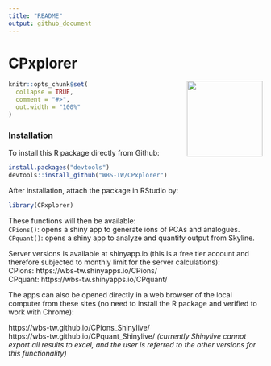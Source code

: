 ```yaml
---
title: "README"
output: github_document
---
```


<!-- Knit this README.Rmd to generate README.md -->

# CPxplorer
  
<!-- badges: start -->
  
   
<img src="inst/CPxplorer_Logo.png" align="right" height="150px" />
  
  
```r
knitr::opts_chunk$set(
  collapse = TRUE,
  comment = "#>",
  out.width = "100%"
)
```
  
  
<!-- badges: end -->


### Installation
  
<!-- You can install the released version of CPxplorer from [CRAN](https://CRAN.R-project.org) with: -->

<!-- ``` r -->
<!-- install.packages("CPxplorer") -->
<!-- ``` -->
  

To install this R package directly from Github:  
``` r
install.packages("devtools")
devtools::install_github("WBS-TW/CPxplorer")

```
  
After installation, attach the package in RStudio by:  
``` r
library(CPxplorer)
```
  
These functions will then be available:  
`CPions()`: opens a shiny app to generate ions of PCAs and analogues.  
`CPquant()`: opens a shiny app to analyze and quantify output from Skyline.  
  
  
Server versions is available at shinyapp.io (this is a free tier account and therefore subjected to monthly limit for the server calculations):   
CPions: https://wbs-tw.shinyapps.io/CPions/  
CPquant: https://wbs-tw.shinyapps.io/CPquant/  
  
  
The apps can also be opened directly in a web browser of the local computer from these sites (no need to install the R package and verified to work with Chrome):  
  
https://wbs-tw.github.io/CPions_Shinylive/  
https://wbs-tw.github.io/CPquant_Shinylive/  _(currently Shinylive cannot export all results to excel, and the user is referred to the other versions for this functionality)_  

  
  

  
  



  
  
  



